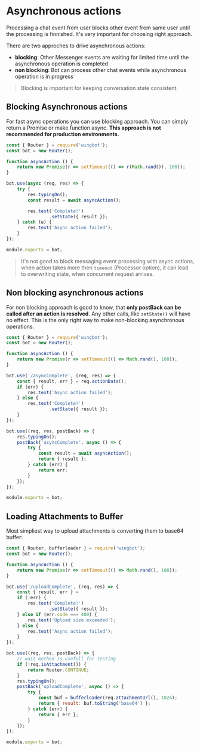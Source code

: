 # Asynchronous actions

Processing a chat event from user blocks other event from same user until the processing is finnished. It's very important for choosing right approach.

There are two approches to drive asynchronous actions:

- **blocking**: Other Messenger events are waiting for limited time until the asynchronous operation is completed
- **non blocking**: Bot can process other chat events while asynchronous operation is in progress

> Blocking is important for keeping conversation state consistent.

## Blocking Asynchronous actions

For fast async operations you can use blocking approach. You can simply return a Promise or make function async. **This approach is not recommended for production environments.**

```javascript
const { Router } = require('wingbot');
const bot = new Router();

function asyncAction () {
    return new Promise(r => setTimeout(() => r(Math.rand()), 100));
}

bot.use(async (req, res) => {
    try {
        res.typingOn();
        const result = await asyncAction();

        res.text('Complete!')
                .setState({ result });
    } catch (e) {
        res.text('Async action failed');
    }
});

module.exports = bot;
```

> It's not good to block messaging event processing with async actions, when action takes more then `timeout` (Processor option), it can lead to overwriting state, when concurrent request arrives.

## Non blocking asynchronous actions

For non blocking approach is good to know, that **only postBack can be called after an action is resolved**.
Any other calls, like `setState()` will have no effect. This is the only right way to make non-blocking asynchronous operations.

```javascript
const { Router } = require('wingbot');
const bot = new Router();

function asyncAction () {
    return new Promise(r => setTimeout(() => Math.rand(), 100));
}

bot.use('/asyncComplete', (req, res) => {
    const { result, err } = req.actionData();
    if (err) {
        res.text('Async action failed');
    } else {
        res.text('Complete!')
                .setState({ result });
    }
});

bot.use((req, res, postBack) => {
    res.typingOn();
    postBack('asyncComplete', async () => {
        try {
            const result = await asyncAction();
            return { result };
        } catch (err) {
            return err;
        }
    });
});

module.exports = bot;
```

## Loading Attachments to Buffer

Most simpliest way to upload attachments is converting them to base64 buffer:

```javascript
const { Router, bufferloader } = require('wingbot');
const bot = new Router();

function asyncAction () {
    return new Promise(r => setTimeout(() => Math.rand(), 100));
}

bot.use('/uploadComplete', (req, res) => {
    const { result, err } =
    if (!err) {
        res.text('Complete!')
                .setState({ result });
    } else if (err.code === 400) {
        res.text('Upload size exceeded');
    } else {
        res.text('Async action failed');
    }
});

bot.use((req, res, postBack) => {
    // wait method is usefull for testing
    if (!req.isAttachment()) {
        return Router.CONTINUE;
    }
    res.typingOn();
    postBack('uploadComplete', async () => {
        try {
            const buf = bufferloader(req.attachmentUrl(), 1024);
            return { result: buf.toString('base64') };
        } catch (err) {
            return { err };
        }
    });
});

module.exports = bot;
```